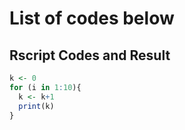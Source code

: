 # List of codes below 

## Rscript Codes and Result

```r
k <- 0
for (i in 1:10){
  k <- k+1
  print(k)
}
```
